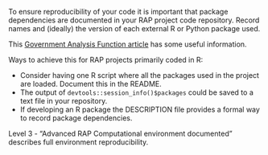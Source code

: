 <!--Dependencies documented-->

To ensure reproducibility of your code it is important that package dependencies are documented in your RAP project code repository. Record names and (ideally) the version of each external R or Python package used.

This [Government Analysis Function article](https://analysisfunction.civilservice.gov.uk/support/reproducible-analytical-pipelines/dependency-and-reproducibility/) has some useful information.

Ways to achieve this for RAP projects primarily coded in R:

-   Consider having one R script where all the packages used in the project are loaded. Document this in the README.
-   The output of `devtools::session_info()$packages` could be saved to a text file in your repository.
-   If developing an R package the DESCRIPTION file provides a formal way to record package dependencies.

Level 3 - "Advanced RAP Computational environment documented" describes full environment reproducibility.
